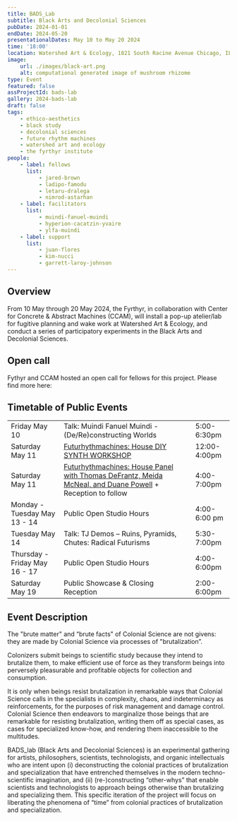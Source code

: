 ```yaml
---
title: BADS_Lab
subtitle: Black Arts and Decolonial Sciences
pubDate: 2024-01-01
endDate: 2024-05-20
presentationalDates: May 10 to May 20 2024
time: '18:00'
location: Watershed Art & Ecology, 1821 South Racine Avenue Chicago, IL, 60608
image:
    url: ./images/black-art.png
    alt: computational generated image of mushroom rhizome
type: Event
featured: false
assProjectId: bads-lab
gallery: 2024-bads-lab
draft: false
tags:
    - ethico-aesthetics
    - black study
    - decolonial sciences
    - future rhythm machines
    - watershed art and ecology
    - the fyrthyr institute
people:
    - label: fellows
      list:
          - jared-brown
          - ladipo-famodu
          - letaru-dralega
          - nimrod-astarhan
    - label: facilitators
      list:
          - muindi-fanuel-muindi
          - hyperion-cacatzin-yvaire
          - ylfa-muindi
    - label: support
      list:
          - juan-flores
          - kim-nucci
          - garrett-laroy-johnson
---
```


## Overview

From 10 May through 20 May 2024, the Fyrthyr, in collaboration with Center for Concrete & Abstract Machines (CCAM), will install a pop-up atelier/lab for fugitive planning and wake work at Watershed Art & Ecology, and conduct a series of participatory experiments in the Black Arts and Decolonial Sciences.

## Open call

Fythyr and CCAM hosted an open call for fellows for this project. Please find more here:

<LinkButton
    text="Call for Fellows [closed]"
    url="https://forms.gle/MxLd2L28vcSCqffz5"
/>

## Timetable of Public Events

|                               |                                                                                                                                                                     |              |
| ----------------------------- | ------------------------------------------------------------------------------------------------------------------------------------------------------------------- | ------------ |
| Friday May 10                 | Talk: Muindi Fanuel Muindi - (De/Re)constructing Worlds                                                                                                             | 5:00-6:30pm  |
| Saturday May 11               | [Futurhythmachines: House DIY SYNTH WORKSHOP](/programs/24-5-10-future-rhythm-machines-chicago-house)                                                               | 12:00-4:00pm |
| Saturday May 11               | [Futurhythmachines: House Panel with Thomas DeFrantz, Meida McNeal, and Duane Powell](/programs/24-5-10-future-rhythm-machines-chicago-house) + Reception to follow | 4:00-7:00pm  |
| Monday - Tuesday May 13 - 14  | Public Open Studio Hours                                                                                                                                            | 4:00-6:00 pm |
| Tuesday May 14                | Talk: TJ Demos – Ruins, Pyramids, Chutes: Radical Futurisms                                                                                                         | 5:30-7:00pm  |
| Thursday - Friday May 16 - 17 | Public Open Studio Hours                                                                                                                                            | 4:00-6:00pm  |
| Saturday May 19               | Public Showcase & Closing Reception                                                                                                                                 | 2:00-6:00pm  |

## Event Description

The "brute matter" and “brute facts" of Colonial Science are not givens: they are made by Colonial Science via processes of "brutalization”.

Colonizers submit beings to scientific study because they intend to brutalize them, to make efficient use of force as they transform beings into perversely pleasurable and profitable objects for collection and consumption.

It is only when beings resist brutalization in remarkable ways that Colonial Science calls in the specialists in complexity, chaos, and indeterminacy as reinforcements, for the purposes of risk management and damage control. Colonial Science then endeavors to marginalize those beings that are remarkable for resisting brutalization, writing them off as special cases, as cases for specialized know-how, and rendering them inaccessible to the multitudes.

BADS_lab (Black Arts and Decolonial Sciences) is an experimental gathering for artists, philosophers, scientists, technologists, and organic intellectuals who are intent upon (i) deconstructing the colonial practices of brutalization and specialization that have entrenched themselves in the modern techno-scientific imagination, and (ii) (re-)constructing “other-whys” that enable scientists and technologists to approach beings otherwise than brutalizing and specializing them. This specific iteration of the project will focus on liberating the phenomena of “time” from colonial practices of brutalization and specialization.
